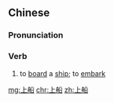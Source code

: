 ==Chinese==
{{zh-forms}}

===Pronunciation===
{{zh-pron
|m=shàngchuán
|c=soeng5 syun4
|h=pfs=sông-sòn
|mn=xm,tw:chiūⁿ-chûn/zz:chiōⁿ-chûn/qz:chiǔⁿ-chûn
|cat=v
}}

===Verb===
{{zh-verb}}

# to [[board]] a [[ship]]; to [[embark]]

[[mg:上船]]
[[chr:上船]]
[[zh:上船]]